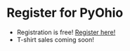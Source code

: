 <Seo title="PyOhio 2022 Registration" />

# Register for PyOhio

- Registration is free! [Register here!](https://ti.to/pyohio/2022)
- T-shirt sales coming soon!
